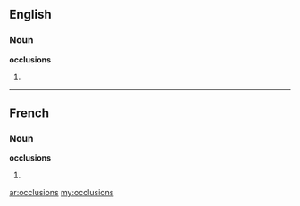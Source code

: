 ==English==

===Noun===
'''occlusions'''

# {{plural of|[[occlusion]]}}

----

==French==

===Noun===
'''occlusions''' {{f}}

# {{plural of|[[occlusion]]|lang=fr}}

[[ar:occlusions]]
[[my:occlusions]]